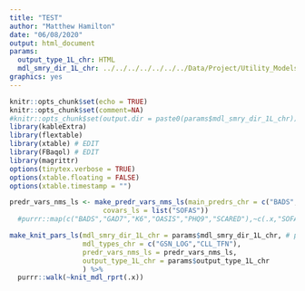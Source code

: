 ```yaml
---
title: "TEST"
author: "Matthew Hamilton"
date: "06/08/2020"
output: html_document
params:
  output_type_1L_chr: HTML
  mdl_smry_dir_1L_chr: ../../../../../../../Data/Project/Utility_Models
graphics: yes
---
```


```r
knitr::opts_chunk$set(echo = TRUE)
knitr::opts_chunk$set(comment=NA)
#knitr::opts_chunk$set(output.dir = paste0(params$mdl_smry_dir_1L_chr))
library(kableExtra)
library(flextable)
library(xtable) # EDIT
library(FBaqol) # EDIT
library(magrittr)
options(tinytex.verbose = TRUE)
options(xtable.floating = FALSE)
options(xtable.timestamp = "")
```

```r
predr_vars_nms_ls <- make_predr_vars_nms_ls(main_predrs_chr = c("BADS","GAD7","K6","OASIS","PHQ9","SCARED"),
                       covars_ls = list("SOFAS"))
  #purrr::map(c("BADS","GAD7","K6","OASIS","PHQ9","SCARED"),~c(.x,"SOFAS"))
```

```r
make_knit_pars_ls(mdl_smry_dir_1L_chr = params$mdl_smry_dir_1L_chr, # path_to_write_to_1L_chr
                  mdl_types_chr = c("GSN_LOG","CLL_TFN"),
                  predr_vars_nms_ls = predr_vars_nms_ls,
                  output_type_1L_chr = params$output_type_1L_chr
                  ) %>%
  purrr::walk(~knit_mdl_rprt(.x))
```

